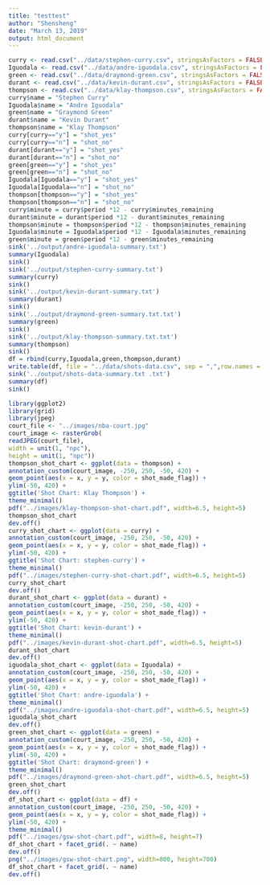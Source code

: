 ```yaml
---
title: "testtest"
author: "Shensheng"
date: "March 13, 2019"
output: html_document
---
```

```r
curry <- read.csv("../data/stephen-curry.csv", stringsAsFactors = FALSE)
Iguodala <- read.csv("../data/andre-iguodala.csv", stringsAsFactors = FALSE)
green <- read.csv("../data/draymond-green.csv", stringsAsFactors = FALSE)
durant <- read.csv("../data/kevin-durant.csv", stringsAsFactors = FALSE)
thompson <- read.csv("../data/klay-thompson.csv", stringsAsFactors = FALSE)
curry$name = "Stephen Curry"
Iguodala$name = "Andre Iguodala"
green$name = "Graymond Green"
durant$name = "Kevin Durant"
thompson$name = "Klay Thompson"
curry[curry=="y"] = "shot_yes"
curry[curry=="n"] = "shot_no"
durant[durant=="y"] = "shot_yes"
durant[durant=="n"] = "shot_no"
green[green=="y"] = "shot_yes"
green[green=="n"] = "shot_no"
Iguodala[Iguodala=="y"] = "shot_yes"
Iguodala[Iguodala=="n"] = "shot_no"
thompson[thompson=="y"] = "shot_yes"
thompson[thompson=="n"] = "shot_no"
curry$minute = curry$period *12 - curry$minutes_remaining
durant$minute = durant$period *12 - durant$minutes_remaining
thompson$minute = thompson$period *12 - thompson$minutes_remaining
Iguodala$minute = Iguodala$period *12 - Iguodala$minutes_remaining
green$minute = green$period *12 - green$minutes_remaining
sink('../output/andre-iguodala-summary.txt')
summary(Iguodala)
sink()
sink('../output/stephen-curry-summary.txt')
summary(curry)
sink()
sink('../output/kevin-durant-summary.txt')
summary(durant)
sink()
sink('../output/draymond-green-summary.txt.txt')
summary(green)
sink()
sink('../output/klay-thompson-summary.txt.txt')
summary(thompson)
sink()
df = rbind(curry,Iguodala,green,thompson,durant)
write.table(df, file = "../data/shots-data.csv", sep = ",",row.names = FALSE)
sink('../output/shots-data-summary.txt .txt')
summary(df)
sink()
```




```r
library(ggplot2)
library(grid)
library(jpeg)
court_file <- "../images/nba-court.jpg"
court_image <- rasterGrob(
readJPEG(court_file),
width = unit(1, "npc"),
height = unit(1, "npc"))
thompson_shot_chart <- ggplot(data = thompson) +
annotation_custom(court_image, -250, 250, -50, 420) +
geom_point(aes(x = x, y = y, color = shot_made_flag)) +
ylim(-50, 420) +
ggtitle('Shot Chart: Klay Thompson') +
theme_minimal()
pdf("../images/klay-thompson-shot-chart.pdf", width=6.5, height=5)
thompson_shot_chart
dev.off()
curry_shot_chart <- ggplot(data = curry) +
annotation_custom(court_image, -250, 250, -50, 420) +
geom_point(aes(x = x, y = y, color = shot_made_flag)) +
ylim(-50, 420) +
ggtitle('Shot Chart: stephen-curry') +
theme_minimal()
pdf("../images/stephen-curry-shot-chart.pdf", width=6.5, height=5)
curry_shot_chart
dev.off()
durant_shot_chart <- ggplot(data = durant) +
annotation_custom(court_image, -250, 250, -50, 420) +
geom_point(aes(x = x, y = y, color = shot_made_flag)) +
ylim(-50, 420) +
ggtitle('Shot Chart: kevin-durant') +
theme_minimal()
pdf("../images/kevin-durant-shot-chart.pdf", width=6.5, height=5)
durant_shot_chart
dev.off()
iguodala_shot_chart <- ggplot(data = Iguodala) +
annotation_custom(court_image, -250, 250, -50, 420) +
geom_point(aes(x = x, y = y, color = shot_made_flag)) +
ylim(-50, 420) +
ggtitle('Shot Chart: andre-iguodala') +
theme_minimal()
pdf("../images/andre-iguodala-shot-chart.pdf", width=6.5, height=5)
iguodala_shot_chart
dev.off()
green_shot_chart <- ggplot(data = green) +
annotation_custom(court_image, -250, 250, -50, 420) +
geom_point(aes(x = x, y = y, color = shot_made_flag)) +
ylim(-50, 420) +
ggtitle('Shot Chart: draymond-green') +
theme_minimal()
pdf("../images/draymond-green-shot-chart.pdf", width=6.5, height=5)
green_shot_chart
dev.off()
df_shot_chart <- ggplot(data = df) +
annotation_custom(court_image, -250, 250, -50, 420) +
geom_point(aes(x = x, y = y, color = shot_made_flag)) +
ylim(-50, 420) +
theme_minimal()
pdf("../images/gsw-shot-chart.pdf", width=8, height=7)
df_shot_chart + facet_grid(. ~ name)
dev.off()
png("../images/gsw-shot-chart.png", width=800, height=700)
df_shot_chart + facet_grid(. ~ name)
dev.off()
```



